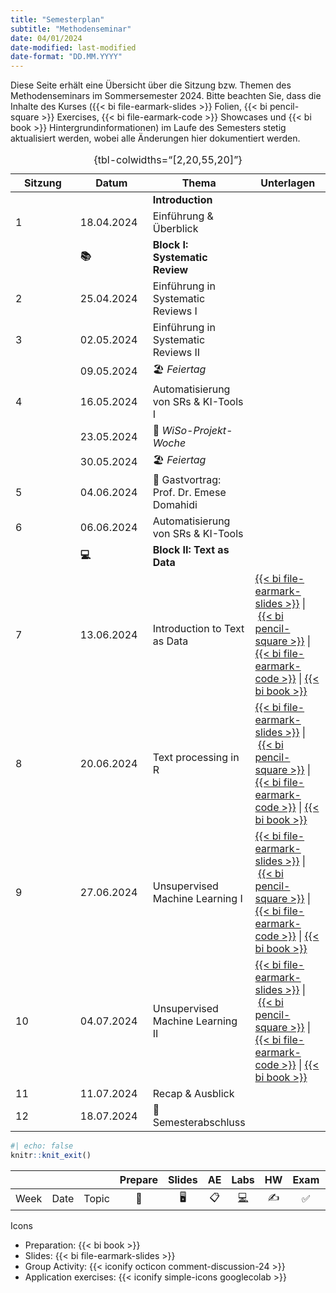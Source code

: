 ```yaml
---
title: "Semesterplan"
subtitle: "Methodenseminar"
date: 04/01/2024
date-modified: last-modified
date-format: "DD.MM.YYYY"
---
```


::: callout-note
Diese Seite erhält eine Übersicht über die Sitzung bzw. Themen des Methodenseminars im Sommersemester 2024. Bitte beachten Sie, dass die Inhalte des Kurses ({{< bi file-earmark-slides >}} Folien, {{< bi pencil-square >}} Exercises, {{< bi file-earmark-code >}} Showcases und {{< bi book >}} Hintergrundinformationen) im Laufe des Semesters stetig aktualisiert werden, wobei alle Änderungen hier dokumentiert werden.
:::

| Sitzung | Datum | Thema | Unterlagen |
|------------------|------------------|------------------|-------------------|
|  |  | **Introduction** |  |
| 1 | 18.04.2024 | Einführung & Überblick |  |
|  | **📚** | **Block I: Systematic Review** |  |
| 2 | 25.04.2024 | Einführung in Systematic Reviews I |  |
| 3 | 02.05.2024 | Einführung in Systematic Reviews II |  |
|  | 09.05.2024 | 🏖️ *Feiertag* |  |
| 4 | 16.05.2024 | Automatisierung von SRs & KI-Tools I |  |
|  | 23.05.2024 | 🍻 *WiSo-Projekt-Woche* |  |
|  | 30.05.2024 | 🏖️ *Feiertag* |  |
| 5 | 04.06.2024 | 🍕 Gastvortrag: Prof. Dr. Emese Domahidi |  |
| 6 | 06.06.2024 | Automatisierung von SRs & KI-Tools |  |
|  | **💻** | **Block II: Text as Data** |  |
| 7 | 13.06.2024 | Introduction to Text as Data | [{{< bi file-earmark-slides >}}](/slides/ms-slides-07.html "Slides: Session 07"){aria-label="Slides Session 07"} \| [{{< bi pencil-square >}}](/exercises/ms-exercise-07_solution.html "Exercise: Session 07"){aria-label="Exercise Session 07"} \| [{{< bi file-earmark-code >}}](/exercises/ms-showcase-07.html "Showcase: Session 07"){aria-label="Showcase Session 07"} \| [{{< bi book >}}](/sessions/ms-session-07.html "Session 07"){aria-label="Session 07"} |
| 8 | 20.06.2024 | Text processing in R | [{{< bi file-earmark-slides >}}](/slides/ms-slides-08.html "Slides: Session 08"){aria-label="Slides Session 08"} \| [{{< bi pencil-square >}}](/exercises/ms-exercise-08_solution.html "Exercise: Session 08"){aria-label="Exercise Session 08"} \| [{{< bi file-earmark-code >}}](/exercises/ms-showcase-08.html "Showcase: Session 08"){aria-label="Showcase Session 08"} \| [{{< bi book >}}](/sessions/ms-session-08.html "Session 08"){aria-label="Session 08"} |
| 9 | 27.06.2024 | Unsupervised Machine Learning I | [{{< bi file-earmark-slides >}}](/slides/ms-slides-09.html "Slides: Session 09"){aria-label="Slides Session 09"} \| [{{< bi pencil-square >}}](/exercises/ms-exercise-09_solution.html "Exercise: Session 09"){aria-label="Exercise Session 09"} \| [{{< bi file-earmark-code >}}](/exercises/ms-showcase-09.html "Showcase: Session 09"){aria-label="Showcase Session 09"} \| [{{< bi book >}}](/sessions/ms-session-09.html "Session 09"){aria-label="Session 09"} |
| 10 | 04.07.2024 | Unsupervised Machine Learning II | [{{< bi file-earmark-slides >}}](/slides/ms-slides-10.html "Slides: Session 10"){aria-label="Slides Session 10"} \| [{{< bi pencil-square >}}](/exercises/ms-exercise-10.html "Exercise: Session 10"){aria-label="Exercise Session 10"} \| [{{< bi file-earmark-code >}}](/exercises/ms-showcase-10.html "Showcase: Session 10"){aria-label="Showcase Session 10"} \| [{{< bi book >}}](/sessions/ms-session-10.html "Session 10"){aria-label="Session 10"} |
| 11 | 11.07.2024 | Recap & Ausblick |  |
| 12 | 18.07.2024 | 🏁 Semesterabschluss |  |

: {tbl-colwidths="\[2,20,55,20\]"}

```r
#| echo: false
knitr::knit_exit()
```

|   |   |   | Prepare | Slides | AE | Labs | HW | Exam | Project |
|--------|--------|--------|:------:|:------:|:------:|:------:|:------:|:------:|:------:|
| Week | Date | Topic | 📖 | 🖥️ | 📋 | [💻](https://sakai.duke.edu/samigo-app/servlet/Login?id=6fa7ebf3-01af-42a6-91ba-3e813d3901221641094171786) | ✍️ | ✅ | 📂 |

Icons

-   Preparation: {{< bi book >}}
-   Slides: {{< bi file-earmark-slides >}}
-   Group Activity: {{< iconify octicon comment-discussion-24 >}}
-   Application exercises: {{< iconify simple-icons googlecolab >}}
